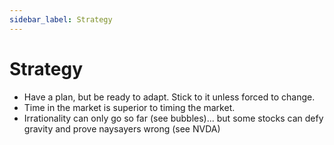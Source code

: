 ```yaml
---
sidebar_label: Strategy
---
```



# Strategy

- Have a plan, but be ready to adapt. Stick to it unless forced to change.
- Time in the market is superior to timing the market.
- Irrationality can only go so far (see bubbles)... but some stocks can defy gravity and prove naysayers wrong (see NVDA)


<BuyMeACoffee />
